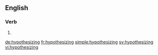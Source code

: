 ==English==

===Verb===
{{head|en}}

# {{present participle of|hypothesize|lang=en}}

[[de:hypothesizing]]
[[fr:hypothesizing]]
[[simple:hypothesizing]]
[[sv:hypothesizing]]
[[vi:hypothesizing]]